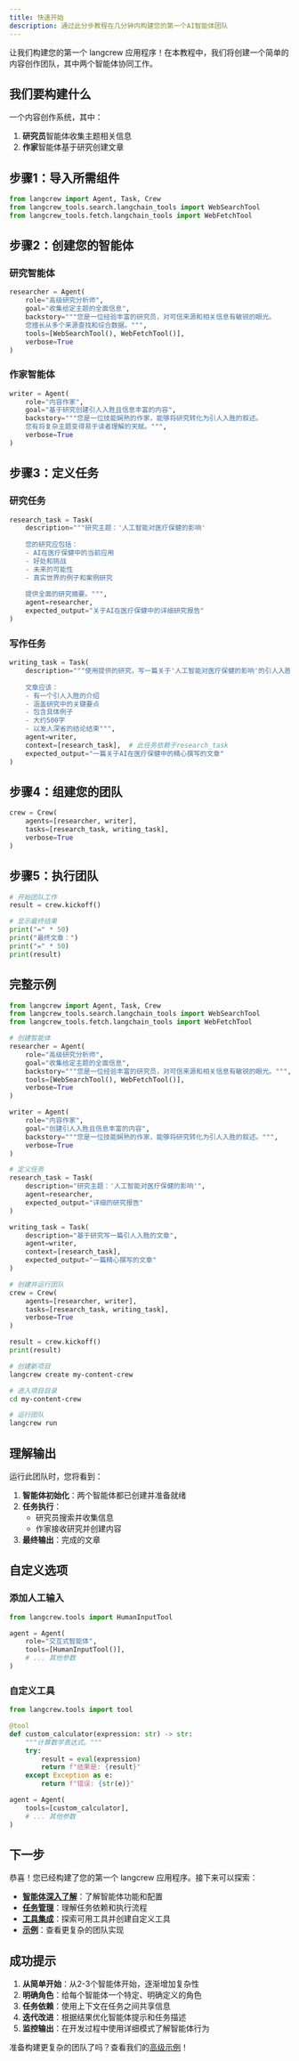 ```yaml
---
title: 快速开始
description: 通过此分步教程在几分钟内构建您的第一个AI智能体团队
---
```



让我们构建您的第一个 langcrew 应用程序！在本教程中，我们将创建一个简单的内容创作团队，其中两个智能体协同工作。

## 我们要构建什么

一个内容创作系统，其中：
1. **研究员**智能体收集主题相关信息
2. **作家**智能体基于研究创建文章

## 步骤1：导入所需组件

```python
from langcrew import Agent, Task, Crew
from langcrew_tools.search.langchain_tools import WebSearchTool
from langcrew_tools.fetch.langchain_tools import WebFetchTool
```

## 步骤2：创建您的智能体

### 研究智能体

```python
researcher = Agent(
    role="高级研究分析师",
    goal="收集给定主题的全面信息",
    backstory="""您是一位经验丰富的研究员，对可信来源和相关信息有敏锐的眼光。
    您擅长从多个来源查找和综合数据。""",
    tools=[WebSearchTool(), WebFetchTool()],
    verbose=True
)
```

### 作家智能体

```python
writer = Agent(
    role="内容作家",
    goal="基于研究创建引人入胜且信息丰富的内容",
    backstory="""您是一位技能娴熟的作家，能够将研究转化为引人入胜的叙述。
    您有将复杂主题变得易于读者理解的天赋。""",
    verbose=True
)
```

## 步骤3：定义任务

### 研究任务

```python
research_task = Task(
    description="""研究主题：'人工智能对医疗保健的影响'
    
    您的研究应包括：
    - AI在医疗保健中的当前应用
    - 好处和挑战
    - 未来的可能性
    - 真实世界的例子和案例研究
    
    提供全面的研究摘要。""",
    agent=researcher,
    expected_output="关于AI在医疗保健中的详细研究报告"
)
```

### 写作任务

```python
writing_task = Task(
    description="""使用提供的研究，写一篇关于'人工智能对医疗保健的影响'的引人入胜的文章。
    
    文章应该：
    - 有一个引人入胜的介绍
    - 涵盖研究中的关键要点
    - 包含具体例子
    - 大约500字
    - 以发人深省的结论结束""",
    agent=writer,
    context=[research_task],  # 此任务依赖于research_task
    expected_output="一篇关于AI在医疗保健中的精心撰写的文章"
)
```

## 步骤4：组建您的团队

```python
crew = Crew(
    agents=[researcher, writer],
    tasks=[research_task, writing_task],
    verbose=True
)
```

## 步骤5：执行团队

```python
# 开始团队工作
result = crew.kickoff()

# 显示最终结果
print("=" * 50)
print("最终文章：")
print("=" * 50)
print(result)
```

## 完整示例

<Tabs>
<TabItem label="Python">

```python
from langcrew import Agent, Task, Crew
from langcrew_tools.search.langchain_tools import WebSearchTool
from langcrew_tools.fetch.langchain_tools import WebFetchTool

# 创建智能体
researcher = Agent(
    role="高级研究分析师",
    goal="收集给定主题的全面信息",
    backstory="""您是一位经验丰富的研究员，对可信来源和相关信息有敏锐的眼光。""",
    tools=[WebSearchTool(), WebFetchTool()],
    verbose=True
)

writer = Agent(
    role="内容作家",
    goal="创建引人入胜且信息丰富的内容",
    backstory="""您是一位技能娴熟的作家，能够将研究转化为引人入胜的叙述。""",
    verbose=True
)

# 定义任务
research_task = Task(
    description="研究主题：'人工智能对医疗保健的影响'",
    agent=researcher,
    expected_output="详细的研究报告"
)

writing_task = Task(
    description="基于研究写一篇引人入胜的文章",
    agent=writer,
    context=[research_task],
    expected_output="一篇精心撰写的文章"
)

# 创建并运行团队
crew = Crew(
    agents=[researcher, writer],
    tasks=[research_task, writing_task],
    verbose=True
)

result = crew.kickoff()
print(result)
```

</TabItem>
<TabItem label="命令行">

```bash
# 创建新项目
langcrew create my-content-crew

# 进入项目目录
cd my-content-crew

# 运行团队
langcrew run
```

</TabItem>
</Tabs>

## 理解输出

运行此团队时，您将看到：

1. **智能体初始化**：两个智能体都已创建并准备就绪
2. **任务执行**：
   - 研究员搜索并收集信息
   - 作家接收研究并创建内容
3. **最终输出**：完成的文章

## 自定义选项

### 添加人工输入

```python
from langcrew.tools import HumanInputTool

agent = Agent(
    role="交互式智能体",
    tools=[HumanInputTool()],
    # ... 其他参数
)
```

### 自定义工具

```python
from langcrew.tools import tool

@tool
def custom_calculator(expression: str) -> str:
    """计算数学表达式。"""
    try:
        result = eval(expression)
        return f"结果是: {result}"
    except Exception as e:
        return f"错误: {str(e)}"

agent = Agent(
    tools=[custom_calculator],
    # ... 其他参数
)
```

## 下一步

恭喜！您已经构建了您的第一个 langcrew 应用程序。接下来可以探索：

- **[智能体深入了解](/zh/concepts/agents)**：了解智能体功能和配置
- **[任务管理](/zh/concepts/tasks)**：理解任务依赖和执行流程
- **[工具集成](/zh/concepts/tools)**：探索可用工具并创建自定义工具
- **[示例](/examples/marketing-strategy)**：查看更复杂的团队实现

## 成功提示

1. **从简单开始**：从2-3个智能体开始，逐渐增加复杂性
2. **明确角色**：给每个智能体一个特定、明确定义的角色
3. **任务依赖**：使用上下文在任务之间共享信息
4. **迭代改进**：根据结果优化智能体提示和任务描述
5. **监控输出**：在开发过程中使用详细模式了解智能体行为

准备构建更复杂的团队了吗？查看我们的[高级示例](/examples/game-builder)！